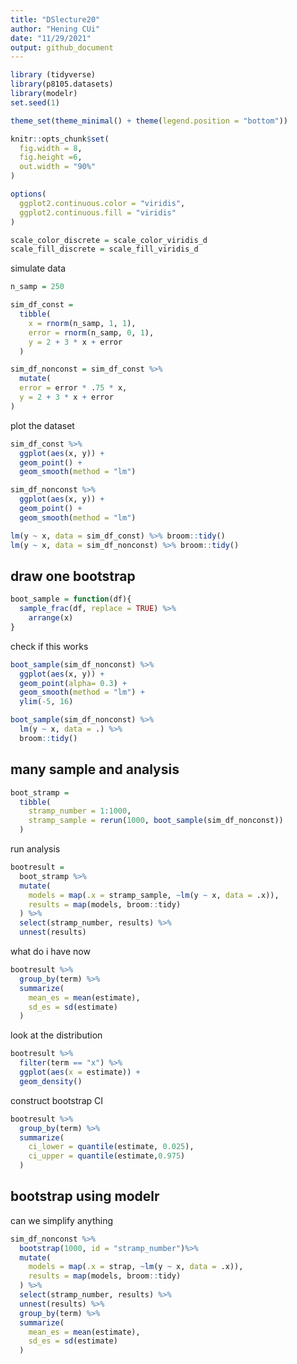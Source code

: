 ```yaml
---
title: "DSlecture20"
author: "Hening CUi"
date: "11/29/2021"
output: github_document
---
```


```r
library (tidyverse)
library(p8105.datasets)
library(modelr)
set.seed(1)

theme_set(theme_minimal() + theme(legend.position = "bottom"))

knitr::opts_chunk$set(
  fig.width = 8,
  fig.height =6,
  out.width = "90%"
)

options(
  ggplot2.continuous.color = "viridis",
  ggplot2.continuous.fill = "viridis"
)

scale_color_discrete = scale_color_viridis_d
scale_fill_discrete = scale_fill_viridis_d
```

simulate data

```r
n_samp = 250

sim_df_const = 
  tibble(
    x = rnorm(n_samp, 1, 1),
    error = rnorm(n_samp, 0, 1),
    y = 2 + 3 * x + error
  )

sim_df_nonconst = sim_df_const %>% 
  mutate(
  error = error * .75 * x,
  y = 2 + 3 * x + error
)
```

plot the dataset

```r
sim_df_const %>% 
  ggplot(aes(x, y)) +
  geom_point() +
  geom_smooth(method = "lm")

sim_df_nonconst %>% 
  ggplot(aes(x, y)) +
  geom_point() +
  geom_smooth(method = "lm")
```


```r
lm(y ~ x, data = sim_df_const) %>% broom::tidy()
lm(y ~ x, data = sim_df_nonconst) %>% broom::tidy()
```

## draw one bootstrap

```r
boot_sample = function(df){
  sample_frac(df, replace = TRUE) %>% 
    arrange(x)
}
```

check if this works

```r
boot_sample(sim_df_nonconst) %>% 
  ggplot(aes(x, y)) +
  geom_point(alpha= 0.3) +
  geom_smooth(method = "lm") +
  ylim(-5, 16)

```

```r
boot_sample(sim_df_nonconst) %>% 
  lm(y ~ x, data = .) %>% 
  broom::tidy()
```

## many sample and analysis

```r
boot_stramp =
  tibble(
    stramp_number = 1:1000,
    stramp_sample = rerun(1000, boot_sample(sim_df_nonconst))
  )
```

run analysis

```r
bootresult =
  boot_stramp %>% 
  mutate(
    models = map(.x = stramp_sample, ~lm(y ~ x, data = .x)),
    results = map(models, broom::tidy)
  ) %>% 
  select(stramp_number, results) %>% 
  unnest(results)
```

what do i have now

```r
bootresult %>% 
  group_by(term) %>% 
  summarize(
    mean_es = mean(estimate),
    sd_es = sd(estimate)
  )
```
look at the distribution
```r
bootresult %>% 
  filter(term == "x") %>% 
  ggplot(aes(x = estimate)) +
  geom_density() 
```

construct bootstrap CI

```r
bootresult %>% 
  group_by(term) %>% 
  summarize(
    ci_lower = quantile(estimate, 0.025),
    ci_upper = quantile(estimate,0.975)
  )
```
## bootstrap using modelr

can we simplify anything

```r
sim_df_nonconst %>% 
  bootstrap(1000, id = "stramp_number")%>% 
  mutate(
    models = map(.x = strap, ~lm(y ~ x, data = .x)),
    results = map(models, broom::tidy)
  ) %>% 
  select(stramp_number, results) %>% 
  unnest(results) %>% 
  group_by(term) %>% 
  summarize(
    mean_es = mean(estimate),
    sd_es = sd(estimate)
  )
```

